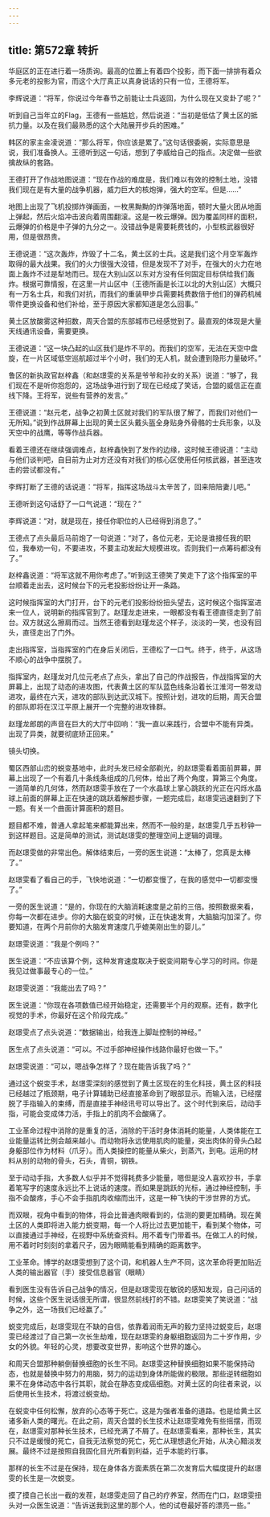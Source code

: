 ```yaml
---
---
---
```

title: 第572章 转折
---



华庭区的正在进行着一场质询。最高的位置上有着四个投影，而下面一排排有着众多元老的投影为官，而这个大厅真正以真身说话的只有一位，王德将军。

李辉说道：“将军，你说过今年春节之前能让士兵返回，为什么现在又变卦了呢？”

听到自己当年立的Flag，王德有一些尴尬，然后说道：“当初是低估了黄土区的抵抗力量。以及在我们最熟悉的这个大陆展开步兵的困难。”

韩区的家主金凌说道：“那么将军，你应该是累了。”这句话很委婉，实际意思是说，我们准备换人。王德听到这一句话，想到了李威给自己的指点。决定做一些欲擒故纵的套路。

王德打开了作战地图说道：“现在作战的难度是，我们难以有效的控制土地，没错我们现在是有大量的战争机器，威力巨大的核炮弹，强大的空军。但是……”

地图上出现了飞机投掷炸弹画面，一枚黑黝黝的炸弹落地面，顿时大量火团从地面上弹起，然后火焰冲击波向着周围翻滚。这是一枚云爆弹。因为覆盖同样的面积，云爆弹的价格是中子弹的九分之一。没错战争是需要耗费钱的，小型核武器很好用，但是很昂贵。

王德说道：“这次轰炸，炸毁了十二名，黄土区的士兵。这是我们这个月空军轰炸取得的最大战果。我们的火力很强大没错，但是发现不了对手，在强大的火力在地面上轰炸不过是犁地而已。现在大别山区以东对方没有任何固定目标供给我们轰炸。根据可靠情报，在这里一片山区中（王德所画是长江以北的大别山区）大概只有一万名士兵，和我们对抗，而我们的重装甲步兵需要耗费数倍于他们的弹药机械零件更换设备和他们补给，至于原因大家都知道是怎么回事。”

黄土区放酸雾这种招数，周天合盟的东部城市已经感觉到了。最直观的体现是大量天线通讯设备，需要更换。

王德说道：“这一块凸起的山区我们是炸不平的。而我们的空军，无法在天空中盘旋，在一片区域低空巡航超过半个小时，我们的无人机，就会遭到隐形力量破坏。”

鲁区的新执政官赵梓鑫（和赵璟雯的关系是爷爷和孙女的关系）说道：“够了，我们现在不是听你抱怨的，这场战争进行到了现在已经成了笑话，合盟的威信正在直线下降。王将军，说些有营养的发言。”

王德说道：“赵元老，战争之初黄土区就对我们的军队很了解了，而我们对他们一无所知。”说到作战屏幕上出现的黄土区头戴头盔全身贴身外骨骼的士兵形象，以及天空中的战鹰，等等作战兵器。

看着王德还在继续强调难点，赵梓鑫快到了发作的边缘，这时候王德说道：“主动与他们谈判吧，自目前为止对方还没有对我们的核心区使用任何核武器，甚至连攻击的尝试都没有。”

李辉打断了王德的话说道：“将军，指挥这场战斗太辛苦了，回来陪陪妻儿吧。”

王德听到这句话舒了一口气说道：“现在？”

李辉说道：“对，就是现在，接任你职位的人已经得到消息了。”

王德点了点头最后马前炮了一句说道：“对了，各位元老，无论是谁接任我的职位，我奉劝一句，不要进攻，不要主动发起大规模进攻。否则我们一点筹码都没有了。”

赵梓鑫说道：“将军这就不用你考虑了。”听到这王德笑了笑走下了这个指挥室的平台顺着走出去，这时候台下的元老投影纷纷让开一条路。

这时候指挥室的大门打开，台下的元老们投影纷纷扭头望去，这时候这个指挥室进来一位人，说明新的指挥官到了。赵瑾龙走进来，一眼都没有看王德直径走到了前台。双方就这么擦肩而过。当然王德看到赵瑾龙这个样子，淡淡的一笑，也没有回头，直径走出了门外。

走出指挥室，当指挥室的门在身后关闭后，王德松了一口气。终于，终于，从这场不顺心的战争中摆脱了。

指挥室内，赵瑾龙对几位元老点了点头，拿出了自己的作战报告，作战指挥室的大屏幕上，出现了动态的进攻图，代表黄土区的军队蓝色线条沿着长江淮河一带发动进攻，最终在六天，进攻的部队到达武汉城下。按照计划，进攻的后期，周天合盟的部队即将在汉江平原上展开一个完整的进攻锋群。

赵瑾龙郎朗的声音在巨大的大厅中回响：“我一直以来践行，合盟中不能有异类。出现了异类，就要彻底矫正回来。”

镜头切换。

蜀区西部山峦的蜕变基地中，此时头发已经全部剃光，的赵璟雯看着面前屏幕，屏幕上出现了一个有着几十条线条组成的几何体，给出了两个角度，算第三个角度。一道简单的几何体，然而赵璟雯手放在了一个水晶球上掌心跳跃的光正在闪烁水晶球上前面的屏幕上正在快速的跳跃着解题步骤，一题完成后，赵璟雯迅速翻到了下一题。有关一个曲面计算面积的题目。

题目都不难，普通人拿起笔来都能算出来，然而不一般的是，赵璟雯几乎五秒钟一到这样题目。这是简单的测试，测试赵璟雯的整理空间上逻辑的调理。

而赵璟雯做的非常出色。解体结束后，一旁的医生说道：“太棒了，您真是太棒了。”

赵璟雯看了看自己的手，飞快地说道：“一切都变慢了，在我的感觉中一切都变慢了。”

一旁的医生说道：“是的，你现在的大脑消耗速度是之前的三倍。按照数据来看，你每一次都在进步。你的大脑在蜕变的时候，正在快速发育，大脑脑沟加深了。你要知道，在两个月前你的大脑发育速度几乎媲美刚出生的婴儿。”

赵璟雯说道：“我是个例吗？”

医生说道：“不应该算个例，这种发育速度取决于蜕变间期专心学习的时间。你是我见过做事最专心的一位。”

赵璟雯说道：“我能出去了吗？”

医生说道：“你现在各项数值已经开始稳定，还需要半个月的观察。还有，数字化视觉的手术，你最好在这个阶段完成。”

赵璟雯点了点头说道：“数据输出，给我连上脚趾控制的神经。”

医生点了点头说道：“可以。不过手部神经操作线路你最好也做一下。”

赵璟雯说道：“可以，嗯战争怎样了？现在能告诉我了吗？”

通过这个蜕变手术，赵璟雯深刻的感觉到了黄土区现在的生化科技，黄土区的科技已经越过了瓶颈期，电子计算辅助已经直接革命到了眼部显示。而输入法，已经摆脱了手指输入的束缚，而是直接手神经讯号可以导出了。这个时代到来后，动动手指，可能会变成体力活，手指上的肌肉不会酸痛了。

工业革命过程中消除的是重复的活，消除的干活时身体消耗的能量，人类体能在工业能量运转比例会越来越小。而动物将永远使用肌肉的能量，突出肉体的骨头凸起身躯部位作为材料（爪牙）。而人类操控的能量从柴火，到蒸汽，到电。运用的材料从别的动物的骨头，石头，青铜，钢铁。

至于动动手指，大多数人似乎并不觉得耗费多少能量，嗯但是没人喜欢抄书，手拿着笔写字的速度永远比不上说话的速度。而如果是跳跃的光标，通过神经控制，手指不会酸疼，手心不会手指肌肉收缩而出汗，这是一种飞快的干涉世界的方式。

而双眼，视角中看到的物体，将会比普通肉眼看到的，估测的要更加精确。现在黄土区的人类即将进入能力蜕变期，每一个人将比过去更加能干，看到某个物体，可以直接通过手神经，在视野中系统查资料。用不着专门带着书。在做工人的时候，用不着时时刻刻的拿着尺子，因为眼睛能看到精确的距离数字。

工业革命。博学的赵璟雯想到了这个词，和机器人生产不同，这次革命将更加贴近人类的输出器官（手）接受信息器官（眼睛）

看到医生没有告诉自己战争的情况，但是赵璟雯现在敏锐的感知发现，自己问话的时候，这些个医生说话很无所谓，很显然前线打的不错。赵璟雯笑了笑说道：“战争之外，这一场我们已经赢了。”

蜕变完成后，赵璟雯现在不缺的自信，依靠着润雨无声的毅力坚持过蜕变后，赵璟雯已经渡过了自己第一次长生劫难，现在赵璟雯的身躯细胞返回为二十岁作用，少女的外貌。年轻的心灵，想要改变世界，影响这个世界的雄心。

和周天合盟那种躺倒替换细胞的长生不同。赵璟雯这种替换细胞如果不能保持动态，也就是替换中努力的用脑，努力的运动到身体所能做的极限。那些逆转细胞如果不在身体动态中各行其职，就会在静态变成癌细胞。对黄土区的向往者来说，以后使用长生技术，将渡过蜕变劫。

在蜕变中任何松懈，放弃的心态等于死亡。这是为强者准备的道路。也是给黄土区诸多新人类的曙光。在此之前，周天合盟的长生技术让赵璟雯难免有些摇摆，而现在，赵璟雯对那种长生技术，已经充满了不屑了。在赵璟雯看来，那种长生，其实只不过是缓慢的死亡，自我无法察觉的死亡，死亡从理想退化开始，从决心黯淡发展。最终不过是按照自我固化目光所看到利益，近乎本能的行事。

那样的长生不过是在保持，现在身体各方面素质在第二次发育后大幅度提升的赵璟雯的长生是一次蜕变。

摸了摸自己长出一截的发茬，赵璟雯走回了自己的疗养室，然而在门口，赵璟雯扭头对一众医生说道：“告诉送我到这里的那个人，他的试卷最好答的漂亮一些。”